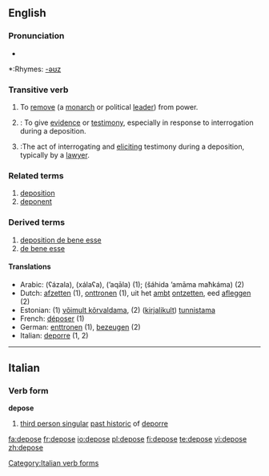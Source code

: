==English==

===Pronunciation===
*{{audio|en-us-depose.ogg|Audio (US)}}

*:Rhymes: [[Rhymes:English:-əʊz|-əʊz]]

===Transitive verb===
{{rfc-trverb|Transitive verb}}
{{en-verb|depos|ing}}

# To [[remove]] (a [[monarch]] or political [[lead]]er) from power.
# {{legal}}: To give [[evidence]] or [[testimony]], especially in response to interrogation during a deposition.
# {{legal}}:The act of interrogating and [[eliciting]] testimony during a deposition, typically by a [[lawyer]].

===Related terms===

# [[deposition]]
# [[deponent]]

===Derived terms===

# [[deposition de bene esse]]
# [[de bene esse]]

====Translations====
*Arabic: {{ARchar|[[عزل]]}} (ʕázala), {{ARchar|[[خلع]]}} (xálaʕa), {{ARchar|[[قال|أقال]]}} (’aqāla) (1); {{ARchar|[[شهد]] [[امام]] [[محكمة]]}} (šáhida ’amāma maħkáma) (2)
*Dutch: [[afzetten]] (1), [[onttronen]] (1), uit het [[ambt]] [[ontzetten]], eed [[afleggen]] (2)
*Estonian: (1) [[võimult kõrvaldama]], (2) ([[kirjalikult]]) [[tunnistama]]
*French: [[déposer]] (1)
*German: [[enttronen]] (1), [[bezeugen]] (2)
*Italian: [[deporre]] (1, 2)

----

==Italian==

===Verb form===
'''depose'''

# [[third person singular]] [[past historic]] of [[deporre]]

[[Category:Italian verb forms]]

[[fa:depose]]
[[fr:depose]]
[[io:depose]]
[[pl:depose]]
[[fi:depose]]
[[te:depose]]
[[vi:depose]]
[[zh:depose]]